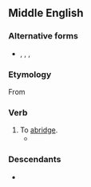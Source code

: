 ==Middle English==

===Alternative forms===
* {{l|enm|abregen}}, {{l|enm|abriggen}}, {{l|enm|abrigen}}, {{l|enm|obriggen}}

===Etymology===

From {{bor|enm|fro|abreger}}

===Verb===
{{head|enm|verb}}

# To [[abridge]].
#* {{quote-book|nodate=yes|passage=Al mowe they yet tho dayes wel '''abregge'''|author={{w|Chaucer}}|title=The Knight's Tale}}

===Descendants===

* {{desc|en|abridge}}